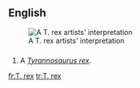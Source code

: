 ==English==
{{wikipedia|Tyrannosaurus}}
[[Image:Tyrannosaurus BW.jpg|thumb|A T. rex artists' interpretation]]

==={{abbreviation-old|en}}===
{{en-noun|head=[[T]]. [[rex]]|es}}

# A ''[[Tyrannosaurus rex]]''.

[[fr:T. rex]]
[[tr:T. rex]]